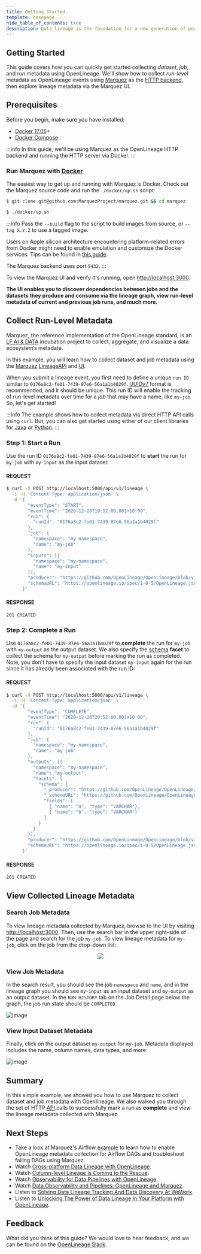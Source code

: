 ```yaml
---
title: Getting Started
template: basepage
hide_table_of_contents: true
description: Data lineage is the foundation for a new generation of powerful, context-aware data tools and best practices. OpenLineage enables consistent collection of lineage metadata, creating a deeper understanding of how data is produced and used.
---
```

<div id="post-content" className="boxed">
<div className="title px-4 py-12 text-center lg:py-14 lg:px-0">
    <h2 className="text-5xl text-color-1">
        Getting Started
    </h2>
</div>

This guide covers how you can quickly get started collecting _dataset_, _job_, and _run_ metadata using OpenLineage. We'll show how to collect _run-level_ metadata as OpenLineage events using [Marquez](https://marquezproject.ai) as the [HTTP backend](https://github.com/OpenLineage/OpenLineage#scope), then explore lineage metadata via the Marquez UI.

## Prerequisites

Before you begin, make sure you have installed:

* [Docker 17.05](https://docs.docker.com/install)+
* [Docker Compose](https://docs.docker.com/compose/install)

:::info
In this guide, we'll be using Marquez as the OpenLineage HTTP backend and running the HTTP server via Docker.
:::

### Run Marquez with [Docker](https://github.com/MarquezProject/marquez/blob/main/Dockerfile)

The easiest way to get up and running with Marquez is Docker. Check out the Marquez source code and run the `./docker/up.sh` script:

```bash
$ git clone git@github.com:MarquezProject/marquez.git && cd marquez

$ ./docker/up.sh
```

:::info
Pass the `--build` flag to the script to build images from source, or `--tag X.Y.Z` to use a tagged image.

Users on Apple silicon architecture encountering platform-related errors from Docker might need to enable emulation and customize the Docker services. Tips can be found in [this guide](https://medium.com/@email.bajaj/docker-image-platform-compatibility-issue-with-mac-silicon-processors-m1-m2-ee2d5ea3ff0e).

The Marquez backend uses port `5432`.
:::

To view the Marquez UI and verify it's running, open [http://localhost:3000](http://localhost:3000). 

**The UI enables you to discover dependencies between jobs and the datasets they produce and consume via the lineage graph, view run-level metadata of current and previous job runs, and much more.**

## Collect Run-Level Metadata

Marquez, the reference implementation of the OpenLineage standard, is an [LF AI & DATA](https://lfaidata.foundation) incubation project to collect, aggregate, and visualize a data ecosystem’s metadata.

In this example, you will learn how to collect dataset and job metadata using the [Marquez](https://marquezproject.github.io/marquez/) [LineageAPI](https://marquezproject.github.io/marquez/openapi.html#tag/Lineage) and [UI](https://github.com/MarquezProject/marquez/tree/main/web).

When you submit a lineage event, you first need to define a unique `run ID` similar to `0176a8c2-fe01-7439-87e6-56a1a1b4029f`. [UUIDv7](https://datatracker.ietf.org/doc/draft-ietf-uuidrev-rfc4122bis/) format is recommended, and it should be unique. This run ID will enable the tracking of run-level metadata over time for a _job_ that may have a name, like `my-job`. So, let's get started!

:::info
The example shows how to collect metadata via direct HTTP API calls using `curl`. But, you can also get started using either of our client libraries for [Java](https://github.com/MarquezProject/marquez/tree/main/clients/java) or [Python](https://github.com/MarquezProject/marquez/tree/main/clients/python).
:::

### Step 1: Start a Run

Use the run ID `0176a8c2-fe01-7439-87e6-56a1a1b4029f` to **start** the run for `my-job` with `my-input` as the input dataset:

#### REQUEST

```bash
$ curl -X POST http://localhost:5000/api/v1/lineage \
  -i -H 'Content-Type: application/json' \
  -d '{
        "eventType": "START",
        "eventTime": "2020-12-28T19:52:00.001+10:00",
        "run": {
          "runId": "0176a8c2-fe01-7439-87e6-56a1a1b4029f"
        },
        "job": {
          "namespace": "my-namespace",
          "name": "my-job"
        },
        "inputs": [{
          "namespace": "my-namespace",
          "name": "my-input"
        }],  
        "producer": "https://github.com/OpenLineage/OpenLineage/blob/v1-0-0/client",
        "schemaURL": "https://openlineage.io/spec/1-0-5/OpenLineage.json#/definitions/RunEvent"
      }'
```

#### RESPONSE

`201 CREATED`

### Step 2: Complete a Run

Use `0176a8c2-fe01-7439-87e6-56a1a1b4029f` to **complete** the run for `my-job` with `my-output` as the output dataset. We also specify the [schema](https://github.com/OpenLineage/OpenLineage/blob/main/spec/OpenLineage.md#dataset-facets) **facet** to collect the schema for `my-output` before marking the run as completed. Note, you don't have to specify the input dataset `my-input` again for the run since it has already been associated with the run ID:

#### REQUEST

```bash
$ curl -X POST http://localhost:5000/api/v1/lineage \
  -i -H 'Content-Type: application/json' \
  -d '{
        "eventType": "COMPLETE",
        "eventTime": "2020-12-28T20:52:00.001+10:00",
        "run": {
          "runId": "0176a8c2-fe01-7439-87e6-56a1a1b4029f"
        },
        "job": {
          "namespace": "my-namespace",
          "name": "my-job"
        },
        "outputs": [{
          "namespace": "my-namespace",
          "name": "my-output",
          "facets": {
            "schema": {
              "_producer": "https://github.com/OpenLineage/OpenLineage/blob/v1-0-0/client",
              "_schemaURL": "https://github.com/OpenLineage/OpenLineage/blob/v1-0-0/spec/OpenLineage.json#/definitions/SchemaDatasetFacet",
              "fields": [
                { "name": "a", "type": "VARCHAR"},
                { "name": "b", "type": "VARCHAR"}
              ]
            }
          }
        }],     
        "producer": "https://github.com/OpenLineage/OpenLineage/blob/v1-0-0/client",
        "schemaURL": "https://openlineage.io/spec/1-0-5/OpenLineage.json#/definitions/RunEvent"
      }'
```

#### RESPONSE

`201 CREATED`

## View Collected Lineage Metadata

### Search Job Metadata

To view lineage metadata collected by Marquez, browse to the UI by visiting [http://localhost:3000](http://localhost:3000). Then, use the search bar in the upper right-side of the page and search for the job `my-job`. To view lineage metadata for `my-job`, click on the job from the drop-down list:

<p align="center">
  <img src={require("./marquez-current-search-view-job.png").default} />
</p>

### View Job Metadata

In the search result, you should see the job `namespace` and `name`, and in the lineage graph you should see `my-input` as an input dataset and `my-output` as an output dataset. In the `RUN HISTORY` tab on the Job Detail page below the graph, the job run state should be `COMPLETED`. 

![image](./marquez-current-tab-view-job-completed.png)

### View Input Dataset Metadata

Finally, click on the output dataset `my-output` for `my-job`. Metadata displayed includes the name, column names, data types, and more:

![image](./marquez-current-tab-view-dataset-output.png)

## Summary

In this simple example, we showed you how to use Marquez to collect dataset and job metadata with Openlineage. We also walked you through the set of HTTP [API](https://marquezproject.github.io/marquez/openapi.html) calls to successfully mark a run as **complete** and view the lineage metadata collected with Marquez.

## Next Steps

* Take a look at Marquez's Airflow [example](https://github.com/MarquezProject/marquez/tree/main/examples/airflow) to learn how to enable OpenLineage metadata collection for Airflow DAGs and troubleshoot failing DAGs using Marquez.
* Watch [Cross-platform Data Lineage with OpenLineage](https://www.databricks.com/dataaisummit/session/cross-platform-data-lineage-openlineage/).
* Watch [Column-level Lineage is Coming to the Rescue](https://youtu.be/xFVSZCCbZlY).
* Watch [Observability for Data Pipelines with OpenLineage](https://youtu.be/HEJFCQLwdtk?si=ILsLdCfJqCP8SifQ).
* Watch [Data Observability and Pipelines: OpenLineage and Marquez](https://mattturck.com/datakin/).
* Listen to [Solving Data Lineage Tracking And Data Discovery At WeWork](https://www.dataengineeringpodcast.com/marquez-data-lineage-episode-111).
* Listen to [Unlocking The Power of Data Lineage In Your Platform with OpenLineage](https://www.dataengineeringpodcast.com/openlineage-data-lineage-specification-episode-187).

## Feedback

What did you think of this guide? We would love to hear feedback, and we can be found on the [OpenLineage Slack](https://join.slack.com/t/openlineage/shared_invite/zt-2u4oiyz5h-TEmqpP4fVM5eCdOGeIbZvA).

<br></br><br></br>
</div>




<Footer />
